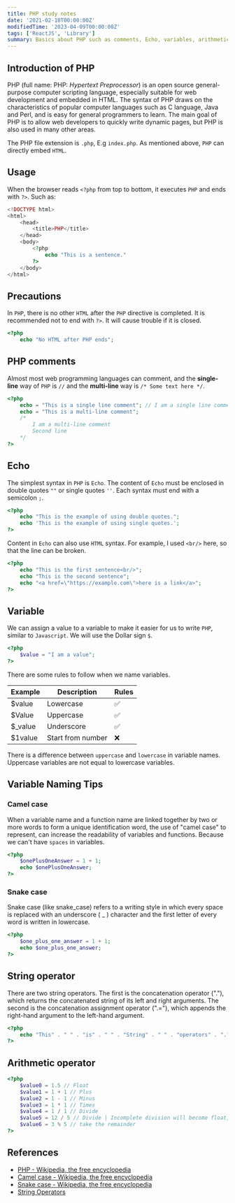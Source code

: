 ```yaml
---
title: PHP study notes
date: '2021-02-18T00:00:00Z'
modifiedTime: '2023-04-09T00:00:00Z'
tags: ['ReactJS', 'Library']
summary: Basics about PHP such as comments, Echo, variables, arithmetic operators
---
```


## Introduction of PHP

PHP (full name: PHP: _Hypertext Preprocessor_) is an open source general-purpose computer scripting language, especially suitable for web development and embedded in HTML. The syntax of PHP draws on the characteristics of popular computer languages such as C language, Java and Perl, and is easy for general programmers to learn. The main goal of PHP is to allow web developers to quickly write dynamic pages, but PHP is also used in many other areas.

The PHP file extension is `.php`, E.g `index.php`. As mentioned above, `PHP` can directly embed `HTML`.

## Usage

When the browser reads `<?php` from top to bottom, it executes `PHP` and ends with `?>`. Such as:

```php showLineNumbers
<!DOCTYPE html>
<html>
    <head>
        <title>PHP</title>
    </head>
    <body>
        <?php
            echo "This is a sentence."
        ?>
    </body>
</html>
```

## Precautions

In `PHP`, there is no other `HTML` after the `PHP` directive is completed. It is recommended not to end with `?>`. It will cause trouble if it is closed.

```php showLineNumbers
<?php
    echo "No HTML after PHP ends";
```

## PHP comments

Almost most web programming languages can comment, and the **single-line** way of `PHP` is `//` and the **multi-line** way is `/* Some text here */`.

```php showLineNumbers
<?php
    echo = "This is a single line comment"; // I am a single line comment
    echo = "This is a multi-line comment";
    /*
        I am a multi-line comment
        Second line
    */
?>
```

## Echo

The simplest syntax in `PHP` is `Echo`. The content of `Echo` must be enclosed in double quotes `""` or single quotes `''`. Each syntax must end with a semicolon `;`.

```php showLineNumbers
<?php
    echo "This is the example of using double quotes.";
    echo 'This is the example of using single quotes.';
?>
```

Content in `Echo` can also use `HTML` syntax. For example, I used `<br/>` here, so that the line can be broken.

```php showLineNumbers
<?php
    echo "This is the first sentence<br/>";
    echo "This is the second sentence";
    echo "<a href=\"https://example.com\">here is a link</a>";
?>
```

## Variable

We can assign a value to a variable to make it easier for us to write `PHP`, similar to `Javascript`. We will use the Dollar sign `$`.

```php showLineNumbers
<?php
    $value = "I am a value";
?>
```

There are some rules to follow when we name variables.

| Example  | Description       | Rules |
| -------- | ----------------- | ----- |
| $value   | Lowercase         | ✅    |
| $Value   | Uppercase         | ✅    |
| $\_value | Underscore        | ✅    |
| $1value  | Start from number | ❌    |

There is a difference between `uppercase` and `lowercase` in variable names. Uppercase variables are not equal to lowercase variables.

## Variable Naming Tips

### Camel case

When a variable name and a function name are linked together by two or more words to form a unique identification word, the use of "camel case" to represent, can increase the readability of variables and functions. Because we can't have `spaces` in variables.

```php showLineNumbers
<?php
    $onePlusOneAnswer = 1 + 1;
    echo $onePlusOneAnswer;
?>
```

### Snake case

Snake case (like snake_case) refers to a writing style in which every space is replaced with an underscore ( \_ ) character and the first letter of every word is written in lowercase.

```php showLineNumbers
<?php
    $one_plus_one_answer = 1 + 1;
    echo $one_plus_one_answer;
?>
```

## String operator

There are two string operators. The first is the concatenation operator ("."), which returns the concatenated string of its left and right arguments. The second is the concatenation assignment operator (".="), which appends the right-hand argument to the left-hand argument.

```php showLineNumbers
<?php
    echo "This" . " " . "is" . " " . "String" . " " . "operators" . ".";
?>
```

## Arithmetic operator

```php showLineNumbers
<?php
    $value0 = 1.5 // Float
    $value1 = 1 + 1 // Plus
    $value2 = 1 - 1 // Minus
    $value3 = 1 * 1 // Times
    $value4 = 1 / 1 // Divide
    $value5 = 12 / 5 // Divide | Incomplete division will become float, which is different from other programming languages, php will calculate the remainder
    $value6 = 3 % 5 // take the remainder
?>
```

## References

- [PHP - Wikipedia, the free encyclopedia](https://en.wikipedia.org/wiki/PHP)
- [Camel case - Wikipedia, the free encyclopedia](https://en.wikipedia.org/wiki/Camel_case)
- [Snake case - Wikipedia, the free encyclopedia](https://en.wikipedia.org/wiki/Snake_case)
- [String Operators](https://www.php.net/manual/en/language.operators.string.php)

